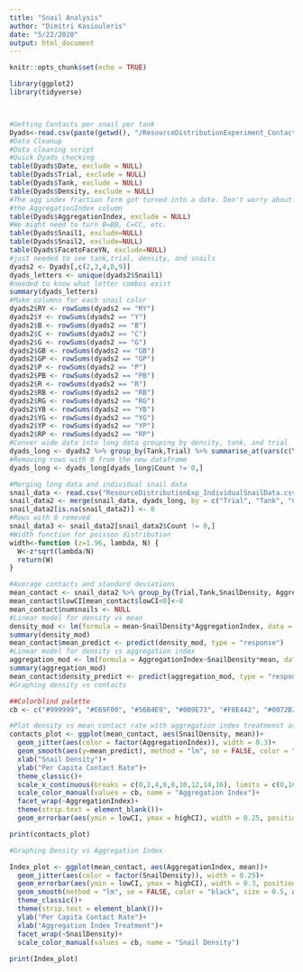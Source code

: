 ---
title: "Snail Analysis"
author: "Dimitri Kasiouleris"
date: "5/22/2020"
output: html_document
---

```{r setup, include=FALSE}
knitr::opts_chunk$set(echo = TRUE)
```

```{r}

library(ggplot2)
library(tidyverse)




```




```{r}
#Getting Contacts per snail per tank
Dyads<-read.csv(paste(getwd(), "/ResourceDistributionExperiment_ContactData.csv", sep=""))
#Data Cleanup
#Data cleaning script
#Quick Dyads checking
table(Dyads$Date, exclude = NULL)
table(Dyads$Trial, exclude = NULL)
table(Dyads$Tank, exclude = NULL)
table(Dyads$Density, exclude = NULL)
#The agg index fraction form got turned into a date. Don't worry about it. Just use
#the AggregationIndex column
table(Dyads$AggregationIndex, exclude = NULL)
#We might need to turn B=BB, C=CC, etc.
table(Dyads$Snail1, exclude=NULL)
table(Dyads$Snail2, exclude=NULL)
table(Dyads$FacetoFaceYN, exclude=NULL)
#just needed to see tank,trial, density, and snails
dyads2 <- Dyads[,c(2,3,4,8,9)] 
dyads_letters <- unique(dyads2$Snail1) 
#needed to know what letter combos exist
summary(dyads_letters)
#Make columns for each snail color
dyads2$RY <- rowSums(dyads2 == "RY")
dyads2$Y <- rowSums(dyads2 == "Y")
dyads2$B <- rowSums(dyads2 == "B")
dyads2$C <- rowSums(dyads2 == "C")
dyads2$G <- rowSums(dyads2 == "G")
dyads2$GB <- rowSums(dyads2 == "GB")
dyads2$GP <- rowSums(dyads2 == "GP")
dyads2$P <- rowSums(dyads2 == "P")
dyads2$PB <- rowSums(dyads2 == "PB")
dyads2$R <- rowSums(dyads2 == "R")
dyads2$RB <- rowSums(dyads2 == "RB")
dyads2$RG <- rowSums(dyads2 == "RG")
dyads2$YB <- rowSums(dyads2 == "YB")
dyads2$YG <- rowSums(dyads2 == "YG")
dyads2$YP <- rowSums(dyads2 == "YP")
dyads2$RP <- rowSums(dyads2 == "RP")
#Conver wide data into long data grouping by density, tank, and trial
dyads_long <- dyads2 %>% group_by(Tank,Trial) %>% summarise_at(vars(c(Y,B,C,G,GB,GP,P,PB,R,RB,RG,YB,YG,YP, RY, RP)), sum) %>% pivot_longer(cols = c(Y,B,C,G,GB,GP,P,PB,R,RB,RG,YB,YG,YP, RY, RP), names_to = "ColorID", values_to = "Count") 
#Removing rows with 0 from the new dataframe
dyads_long <- dyads_long[dyads_long$Count != 0,]

```

```{r}
#Merging long data and individual snail data
snail_data <- read.csv("ResourceDistributionExp_IndividualSnailData.csv")
snail_data2 <- merge(snail_data, dyads_long, by = c("Trial", "Tank", "ColorID"), all = TRUE)
snail_data2[is.na(snail_data2)] <- 0 
#Rows with 0 removed
snail_data3 <- snail_data2[snail_data2$Count != 0,]
#Width function for poisson distribution
width<-function (z=1.96, lambda, N) {
  W<-z*sqrt(lambda/N)
  return(W)
}
```

```{r}
#Average contacts and standard deviations
mean_contact <- snail_data2 %>% group_by(Trial,Tank,SnailDensity, AggregationIndex) %>% summarise(mean = mean(Count), numsnails = n()) %>% mutate(highCI = (mean + width(lambda=mean, N=numsnails)), lowCI = (mean - width(lambda=mean, N=numsnails)))
mean_contact$lowCI[mean_contact$lowCI<0]<-0
mean_contact$numsnails <- NULL
#Linear model for density vs mean
density_mod <- lm(formula = mean~SnailDensity*AggregationIndex, data = mean_contact)
summary(density_mod)
mean_contact$mean_predict <- predict(density_mod, type = "response")
#Linear model for density vs aggregation index
aggregation_mod <- lm(formula = AggregationIndex~SnailDensity*mean, data = mean_contact)
summary(aggregation_mod)
mean_contact$density_predict <- predict(aggregation_mod, type = "response")
#Graphing density vs contacts

##Colorblind palette
cb <- c("#999999", "#E69F00", "#56B4E9", "#009E73", "#F0E442", "#0072B2", "#D55E00", "#CC79A7", "#000000")

#Plot density vs mean contact rate with aggregation index treatmenst as groups
contacts_plot <- ggplot(mean_contact, aes(SnailDensity, mean))+
  geom_jitter(aes(color = factor(AggregationIndex)), width = 0.3)+
  geom_smooth(aes(y=mean_predict), method = "lm", se = FALSE, color = "black")+
  xlab("Snail Density")+
  ylab("Per Capita Contact Rate")+
  theme_classic()+
  scale_x_continuous(breaks = c(0,2,4,6,8,10,12,14,16), limits = c(0,16))+
  scale_color_manual(values = cb, name = "Aggregation Index")+
  facet_wrap(~AggregationIndex)+
  theme(strip.text = element_blank())+
  geom_errorbar(aes(ymin = lowCI, ymax = highCI), width = 0.25, position = position_dodge(0.9))

print(contacts_plot)

#Graphing Density vs Aggregation Index

Index_plot <- ggplot(mean_contact, aes(AggregationIndex, mean))+
  geom_jitter(aes(color = factor(SnailDensity)), width = 0.25)+
  geom_errorbar(aes(ymin = lowCI, ymax = highCI), width = 0.3, position = position_dodge(0.9))+
  geom_smooth(method = "lm", se = FALSE, color = "black", size = 0.5, aes(y=density_predict))+
  theme_classic()+
  theme(strip.text = element_blank())+
  ylab("Per Capita Contact Rate")+
  xlab("Aggregation Index Treatment")+
  facet_wrap(~SnailDensity)+
  scale_color_manual(values = cb, name = "Snail Density")
  
print(Index_plot)

```


